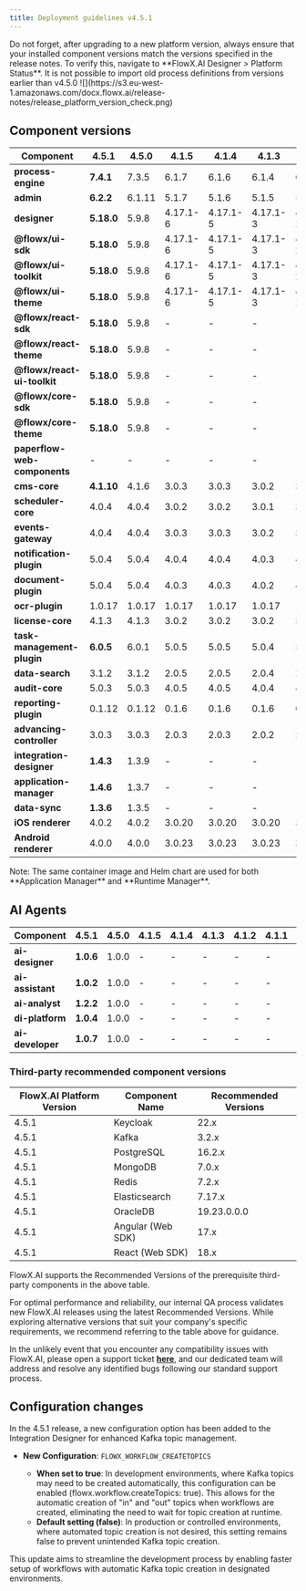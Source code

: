 ```yaml
---
title: Deployment guidelines v4.5.1
---
```


<Info>
Do not forget, after upgrading to a new platform version, always ensure that your installed component versions match the versions specified in the release notes. To verify this, navigate to **FlowX.AI Designer > Platform Status**.
</Info>

<Warning>
It is not possible to import old process definitions from versions earlier than v4.5.0
</Warning>

<Frame>
![](https://s3.eu-west-1.amazonaws.com/docx.flowx.ai/release-notes/release_platform_version_check.png)
</Frame>


## Component versions   

| Component                    | 4.5.1      | 4.5.0  | 4.1.5    | 4.1.4    | 4.1.3    | 4.1.2    | 4.1.1  | 4.1    | 4.0       | 3.4.7      | 3.4.6     | 3.4.5     | 3.4.4     | 3.4.3   | 3.4.2  | 3.4.1  | 3.4.0  | 3.3.0   | 3.2.0  | 3.1.0  | 3.0.0  |
| ---------------------------- | ---------- | ------ | -------- | -------- | -------- | -------- | ------ | ------ | --------- | ---------- | --------- | --------- | --------- | ------- | ------ | ------ | ------ | ------- | ------ | ------ | ------ |
| **process-engine**           | **7.4.1**  | 7.3.5  | 6.1.7    | 6.1.6    | 6.1.4    | 6.1.3    | 6.1.2  | 6.0.3  | 5.10.3    | 4.3.5-2v11 | 4.3.5-2v6 | 4.3.5-2v2 | 4.3.5-2v1 | 4.3.5   | 4.3.2  | 4.3.1  | 4.1.0  | 3.6.0   | 2.2.1  | 2.1.2  | 2.0.7  |
| **admin**                    | **6.2.2**  | 6.1.11 | 5.1.7    | 5.1.6    | 5.1.5    | 5.1.4    | 5.1.3  | 5.0.9  | 4.6.10    | 3.3.19-6   | 3.3.19-4  | 3.3.19-3  | 3.3.19-1  | 3.3.19  | 3.3.10 | 3.3.7  | 3.1.1  | 2.5.2   | 2.2.2  | 2.1.3  | 2.0.8  |
| **designer**                 | **5.18.0** | 5.9.8  | 4.17.1-6 | 4.17.1-5 | 4.17.1-3 | 4.17.1-2 | 4.17.1 | 4.17.1 | 4.0.1     | 3.35.18-5  | 3.35.18-3 | 3.35.18-2 | 3.35.18-1 | 3.35.18 | 3.35.9 | 3.35.6 | 3.33.2 | 3.28.11 | 3.21.1 | 3.15.1 | 3.2.1  |
| **@flowx/ui-sdk**            | **5.18.0** | 5.9.8  | 4.17.1-6 | 4.17.1-5 | 4.17.1-3 | 4.17.1-2 | 4.17.1 | 4.17.1 | 4.0.1     | 3.35.18-5  | 3.35.18-3 | 3.35.18-2 | 3.35.18-1 | 3.35.18 | 3.35.9 | 3.35.6 | 3.33.2 | 3.28.11 | 3.21.1 | 3.15.1 | 3.2.1  |
| **@flowx/ui-toolkit**        | **5.18.0** | 5.9.8  | 4.17.1-6 | 4.17.1-5 | 4.17.1-3 | 4.17.1-2 | 4.17.1 | 4.17.1 | 4.0.1     | 3.35.18-5  | 3.35.18-3 | 3.35.18-2 | 3.35.18-1 | 3.35.18 | 3.35.9 | 3.35.6 | 3.33.2 | 3.28.11 | 3.21.1 | 3.15.1 | 3.2.1  |
| **@flowx/ui-theme**          | **5.18.0** | 5.9.8  | 4.17.1-6 | 4.17.1-5 | 4.17.1-3 | 4.17.1-2 | 4.17.1 | 4.17.1 | 4.0.1     | 3.35.18-5  | 3.35.18-3 | 3.35.18-2 | 3.35.18-1 | 3.35.18 | 3.35.9 | 3.35.6 | 3.33.2 | 3.28.11 | 3.21.1 | 3.15.1 | 3.2.1  |
| **@flowx/react-sdk**         | **5.18.0** | 5.9.8  | -        | -        | -        | -        | -      | -      | -         | -          | -         | -         | -         | -       | -      | -      | -      | -       | -      | -      |        |
| **@flowx/react-theme**       | **5.18.0** | 5.9.8  | -        | -        | -        | -        | -      | -      | -         | -          | -         | -         | -         | -       | -      | -      | -      | -       | -      | -      |        |
| **@flowx/react-ui-toolkit**  | **5.18.0** | 5.9.8  | -        | -        | -        | -        | -      | -      | -         | -          | -         | -         | -         | -       | -      | -      | -      | -       | -      | -      |        |
| **@flowx/core-sdk**          | **5.18.0** | 5.9.8  | -        | -        | -        | -        | -      | -      | -         | -          | -         | -         | -         | -       | -      | -      | -      | -       | -      | -      |        |
| **@flowx/core-theme**        | **5.18.0** | 5.9.8  | -        | -        | -        | -        | -      | -      | -         | -          | -         | -         | -         | -       | -      | -      | -      | -       | -      | -      |        |
| **paperflow-web-components** | -          | -      | -        | -        | -        | -        | -      | -      | 3.35.18-5 | 3.35.18-5  | 3.35.18-3 | 3.35.18-2 | 3.35.18-1 | 3.35.18 | 3.35.9 | 3.35.6 | 3.33.2 | 3.28.11 | 3.21.1 | 3.15.1 | 3.2.1  |
| **cms-core**                 | **4.1.10** | 4.1.6  | 3.0.3    | 3.0.3    | 3.0.2    | 3.0.2    | 3.0.2  | 3.0.1  | 2.2.5     | 1.3.9      | 1.3.9     | 1.3.9     | 1.3.9     | 1.3.9   | 1.3.9  | 1.3.9  | 1.3.6  | 1.3.0   | 1.2.0  | 1.0.3  | 1.0.2  |
| **scheduler-core**           | 4.0.4      | 4.0.4  | 3.0.2    | 3.0.2    | 3.0.1    | 3.0.1    | 3.0.1  | 3.0.0  | 2.1.4     | 1.2.4      | 1.2.4     | 1.2.4     | 1.2.4     | 1.2.4   | 1.2.4  | 1.2.4  | 1.1.0  | 1.0.4   | 1.0.4  | 1.0.4  | 1.0.1  |
| **events-gateway**           | 4.0.4      | 4.0.4  | 3.0.3    | 3.0.3    | 3.0.2    | 3.0.2    | 3.0.2  | 3.0.0  | 2.0.4     | 1.1.0      | 1.1.0     | 1.1.0     | 1.1.0     | 1.1.0   | 1.1.0  | 1.1.0  | 1.0.6  | 1.0.2   | -      | -      | -      |
| **notification-plugin**      | 5.0.4      | 5.0.4  | 4.0.4    | 4.0.4    | 4.0.3    | 4.0.3    | 4.0.3  | 4.0.1  | 3.0.6     | 2.0.9      | 2.0.9     | 2.0.9     | 2.0.9     | 2.0.9   | 2.0.8  | 2.0.8  | 2.0.5  | 2.0.4   | 2.0.4  | 2.0.3  | 2.0.1  |
| **document-plugin**          | 5.0.4      | 5.0.4  | 4.0.3    | 4.0.3    | 4.0.2    | 4.0.2    | 4.0.2  | 4.0.0  | 3.0.6     | 2.0.10-1   | 2.0.10    | 2.0.10    | 2.0.10    | 2.0.10  | 2.0.8  | 2.0.8  | 2.0.6  | 2.0.4   | 2.0.3  | 2.0.3  | 2.0.2  |
| **ocr-plugin**               | 1.0.17     | 1.0.17 | 1.0.17   | 1.0.17   | 1.0.17   | 1.0.17   | 1.0.17 | 1.0.17 | 1.0.17    | 1.0.15     | 1.0.12    | 1.0.12    | 1.0.12    | 1.0.12  | 1.0.12 | 1.0.12 | 1.0.8  | 1.0.8   | 1.0.2  | 0.1.33 | 0.1.33 |
| **license-core**             | 4.1.3      | 4.1.3  | 3.0.2    | 3.0.2    | 3.0.2    | 3.0.2    | 3.0.2  | 3.0.0  | 2.0.5     | 1.1.0      | 1.0.7     | 1.0.7     | 1.0.7     | 1.0.7   | 1.0.7  | 1.0.7  | 1.0.4  | 1.0.2   | 1.0.2  | 1.0.2  | 1.0.1  |
| **task-management-plugin**   | **6.0.5**  | 6.0.1  | 5.0.5    | 5.0.5    | 5.0.4    | 5.0.4    | 5.0.4  | 5.0.2  | 4.0.5     | 3.0.3      | 3.0.3     | 3.0.3     | 3.0.3     | 3.0.3   | 3.0.3  | 3.0.3  | 3.0.0  | 2.1.2   | 1.0.4  | 1.0.4  | 1.0.1  |
| **data-search**              | 3.1.2      | 3.1.2  | 2.0.5    | 2.0.5    | 2.0.4    | 2.0.4    | 2.0.4  | 2.0.3  | 1.0.6     | 0.2.8      | 0.2.8     | 0.2.8     | 0.2.6     | 0.2.6   | 0.2.6  | 0.2.6  | 0.2.3  | 0.2.0   | 0.1.4  | 0.1.4  | 0.1.3  |
| **audit-core**               | 5.0.3      | 5.0.3  | 4.0.5    | 4.0.5    | 4.0.4    | 4.0.4    | 4.0.4  | 4.0.3  | 3.1.4     | 2.2.0      | 2.2.0     | 2.2.0     | 2.2.0     | 2.2.0   | 2.1.3  | 2.1.3  | 2.1.0  | 1.0.6   | 1.0.5  | 1.0.4  | 1.0.1  |
| **reporting-plugin**         | 0.1.12     | 0.1.12 | 0.1.6    | 0.1.6    | 0.1.6    | 0.1.6    | 0.1.6  | 0.1.6  | 0.1.5     | 0.1.2      | 0.1.2     | 0.1.2     | 0.1.2     | 0.1.2   | 0.1.2  | 0.1.2  | 0.1.2  | 0.0.40  | 0.0.40 | 0.0.40 | 0.0.39 |
| **advancing-controller**     | 3.0.3      | 3.0.3  | 2.0.3    | 2.0.3    | 2.0.2    | 2.0.2    | 2.0.2  | 2.0.0  | 1.1.4     | 0.3.5-1    | 0.3.5     | 0.3.5     | 0.3.5     | 0.3.5   | 0.3.5  | 0.3.5  | 0.3.2  | 0.3.0   | 0.1.4  | 0.1.4  | 0.1.2  |
| **integration-designer**     | **1.4.3**  | 1.3.9  | -        | -        | -        | -        | -      | -      | -         | -          | -         | -         | -         | -       | -      | -      | -      | -       | -      | -      | -      |
| **application-manager**      | **1.4.6**  | 1.3.7  | -        | -        | -        | -        | -      | -      | -         | -          | -         | -         | -         | -       | -      | -      | -      | -       | -      | -      | -      |
| **data-sync**                | **1.3.6**  | 1.3.5  | -        | -        | -        | -        | -      | -      | -         | -          | -         | -         | -         | -       | -      | -      | -      | -       | -      | -      | -      |
| **iOS renderer**             | 4.0.2      | 4.0.2  | 3.0.20   | 3.0.20   | 3.0.20   | 3.0.20   | 3.0.20 | 3.0.20 | 3.0.0     | 2.3.0      | 2.3.0     | 2.3.0     | 2.3.0     | 2.3.0   | 2.3.0  | 2.3.0  | 2.3.0  | 2.1.0   | 2.0.1  | 2.0.0  | 2.0.0  |
| **Android renderer**         | 4.0.0      | 4.0.0  | 3.0.23   | 3.0.23   | 3.0.23   | 3.0.23   | 3.0.23 | 3.0.23 | 3.0.0     | 2.1.4      | 2.1.4     | 2.1.4     | 2.1.4     | 2.1.4   | 2.1.4  | 2.1.4  | 2.1.4  | 2.0.1   | 2.0.1  | 2.0.1  | 2.0.1  |

<Info>
Note: The same container image and Helm chart are used for both **Application Manager** and **Runtime Manager**. 
</Info>

## AI Agents

| Component        | 4.5.1     | 4.5.0 | 4.1.5 | 4.1.4 | 4.1.3 | 4.1.2 | 4.1.1 | 4.1 | 4.0 | 3.4.7 | 3.4.6 | 3.4.5 | 3.4.4 | 3.4.3 | 3.4.2 | 3.4.1 | 3.4.0 | 3.3.0 | 3.2.0 | 3.1.0 | 3.0.0 |
| ---------------- | --------- | ----- | ----- | ----- | ----- | ----- | ----- | --- | --- | ----- | ----- | ----- | ----- | ----- | ----- | ----- | ----- | ----- | ----- | ----- | ----- |
| **ai-designer**  | **1.0.6** | 1.0.0 | -     | -     | -     | -     | -     | -   | -   | -     | -     | -     | -     | -     | -     | -     | -     | -     | -     | -     |       |
| **ai-assistant** | **1.0.2** | 1.0.0 | -     | -     | -     | -     | -     | -   | -   | -     | -     | -     | -     | -     | -     | -     | -     | -     | -     | -     |       |
| **ai-analyst**   | **1.2.2** | 1.0.0 | -     | -     | -     | -     | -     | -   | -   | -     | -     | -     | -     | -     | -     | -     | -     | -     | -     | -     |       |
| **di-platform**  | **1.0.4** | 1.0.0 | -     | -     | -     | -     | -     | -   | -   | -     | -     | -     | -     | -     | -     | -     | -     | -     | -     | -     |       |
| **ai-developer** | **1.0.7** | 1.0.0 | -     | -     | -     | -     | -     | -   | -   | -     | -     | -     | -     | -     | -     | -     | -     | -     | -     | -     |       |


### Third-party recommended component versions 

| FlowX.AI Platform Version | Component Name    | Recommended Versions |
| ------------------------- | ----------------- | -------------------- |
| 4.5.1                     | Keycloak          | 22.x                 |
| 4.5.1                     | Kafka             | 3.2.x                |
| 4.5.1                     | PostgreSQL        | 16.2.x               |
| 4.5.1                     | MongoDB           | 7.0.x                |
| 4.5.1                     | Redis             | 7.2.x                |
| 4.5.1                     | Elasticsearch     | 7.17.x               |
| 4.5.1                     | OracleDB          | 19.23.0.0.0          |
| 4.5.1                     | Angular (Web SDK) | 17.x                 |
| 4.5.1                     | React (Web SDK)   | 18.x                 |


<Info>
FlowX.AI supports the Recommended Versions of the prerequisite third-party components in the above table.

For optimal performance and reliability, our internal QA process validates new FlowX.AI releases using the latest Recommended Versions. While exploring alternative versions that suit your company's specific requirements, we recommend referring to the table above for guidance.

In the unlikely event that you encounter any compatibility issues with FlowX.AI, please open a support ticket [**here**](https://flowxai.zendesk.com/), and our dedicated team will address and resolve any identified bugs following our standard support process.
</Info>



## Configuration changes

In the 4.5.1 release, a new configuration option has been added to the Integration Designer for enhanced Kafka topic management.

* **New Configuration**: `FLOWX_WORKFLOW_CREATETOPICS`

    * **When set to true**: In development environments, where Kafka topics may need to be created automatically, this configuration can be enabled (flowx.workflow.createTopics: true). This allows for the automatic creation of "in" and "out" topics when workflows are created, eliminating the need to wait for topic creation at runtime.
    * **Default setting (false)**: In production or controlled environments, where automated topic creation is not desired, this setting remains false to prevent unintended Kafka topic creation.

This update aims to streamline the development process by enabling faster setup of workflows with automatic Kafka topic creation in designated environments.


